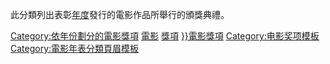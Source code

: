 <includeonly>此分類列出表彰[[{{Title year}}年|{{Title year}}年度]]發行的電影作品所舉行的頒獎典禮。

{{Yearnav|電影獎項}}

[[Category:依年份劃分的電影獎項]]
[[Category:{{Title year}}年獎項|電影]]
[[Category:{{Title year}}年電影|獎項]]
[[Category:{{DECADE|{{Title year}}}}電影獎項]]</includeonly><noinclude>
[[Category:电影奖项模板]]
[[Category:電影年表分類頁眉模板]]
</noinclude>